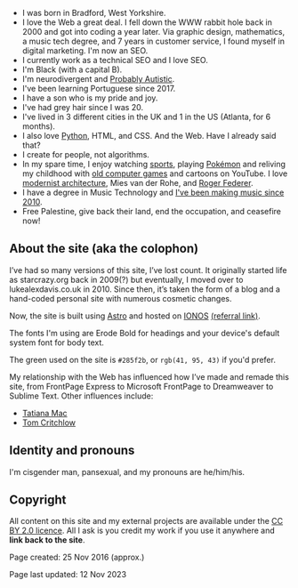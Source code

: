 ---
---
* I was born in Bradford, West Yorkshire.
* I love the Web a great deal. I fell down the WWW rabbit hole back in 2000 and got into coding a year later. Via graphic design, mathematics, a music tech degree, and 7 years in customer service, I found myself in digital marketing. I'm now an SEO.
* I currently work as a technical SEO and I love SEO.
* I'm Black (with a capital B).
* I'm neurodivergent and [Probably Autistic](/posts/probably-autistic/).
* I've been learning Portuguese since 2017.
* I have a son who is my pride and joy.
* I've had grey hair since I was 20.
* I've lived in 3 different cities in the UK and 1 in the US (Atlanta, for 6 months).
* I also love [Python](/jardim/tech/python/), HTML, and CSS. And the Web. Have I already said that?
* I create for people, not algorithms.
* In my spare time, I enjoy watching [sports](/jardim/sport/), playing [Pokémon](/jardim/pokemon/) and reliving my childhood with [old computer games](/jardim/gaming/) and cartoons on YouTube. I love [modernist architecture](/jardim/architecture/), Mies van der Rohe, and [Roger Federer](/jardim/sport/roger-federer/).
* I have a degree in Music Technology and [I've been making music since 2010](https://strrchildluke.bandcamp.com/).
* Free Palestine, give back their land, end the occupation, and ceasefire now!

## About the site (aka the colophon)

I’ve had so many versions of this site, I’ve lost count. It originally started life as starcrazy.org back in 2009(?) but eventually, I moved over to lukealexdavis.co.uk in 2010. Since then, it’s taken the form of a blog and a hand-coded personal site with numerous cosmetic changes.

Now, the site is built using [Astro](https://astro.build/) and hosted on [IONOS](https://www.ionos.co.uk/) [(referral link)](http://aklam.io/9o3lTc).

The fonts I'm using are Erode Bold for headings and your device's default system font for body text.

The green used on the site is `#285f2b`, or `rgb(41, 95, 43)` if you'd prefer.

My relationship with the Web has influenced how I’ve made and remade this site, from FrontPage Express to Microsoft FrontPage to Dreamweaver to Sublime Text. Other influences include:

* [Tatiana Mac](https://www.tatianamac.com/)
* [Tom Critchlow](https://tomcritchlow.com/)

## Identity and pronouns

I'm cisgender man, pansexual, and my pronouns are he/him/his.

## Copyright

All content on this site and my external projects are available under the [CC BY 2.0 licence](https://creativecommons.org/licenses/by-nc-nd/2.0/). All I ask is you credit my work if you use it anywhere and **link back to the site**.

Page created: 25 Nov 2016 (approx.)

Page last updated: 12 Nov 2023